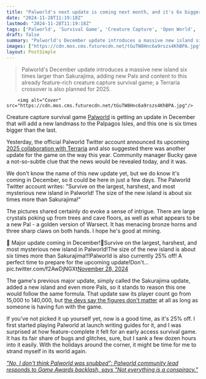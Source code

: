 ```yaml
---
title: "Palworld's next update is coming next month, and it's 6x bigger than the survival game's last major patch"
date: "2024-11-28T11:19:18Z"
lastmod: "2024-11-28T11:19:18Z"
tags: ['Palworld', 'Survival Game', 'Creature Capture', 'Open World', 'PC', 'Terraria', 'Update']
draft: false
summary: "Palworld's December update introduces a massive new island six times larger than Sakurajima, adding new Pals and content to this already feature-rich creature capture survival game; a Terraria crossover is also planned for 2025."
images: ["https://cdn.mos.cms.futurecdn.net/tGuTW8Hnc6a9rszs4KhBPA.jpg"]
layout: PostSimple
---
```

> Palworld's December update introduces a massive new island six times larger than Sakurajima, adding new Pals and content to this already feature-rich creature capture survival game; a Terraria crossover is also planned for 2025.


        <img alt="Cover" src="https://cdn.mos.cms.futurecdn.net/tGuTW8Hnc6a9rszs4KhBPA.jpg"/>
        
Creature capture survival game [<u>Palworld</u>](https://www.gamesradar.com/games/action/palworld-guide/) is getting an update in December that will add a new landmass to the Palpagos Isles, and this one is six times bigger than the last.

Yesterday, the official Palworld Twitter account announced its upcoming [<u>2025 collaboration with Terraria</u>](https://www.gamesradar.com/games/open-world/palworld-and-terraria-have-a-crossover-coming-in-2025-but-the-community-manager-is-upset-the-ai-accusations-will-stick-with-us-for-years/) and also suggested there was another update for the game on the way this year. Community manager Bucky gave a not-so-subtle clue that the news would be revealed today, and it was.

We don't know the name of this new update yet, but we do know it's coming in December, so it could be here in just a few days. The Palworld Twitter account writes: "Survive on the largest, harshest, and most mysterious new island in Palworld! The size of the new island is about six times more than Sakurajima!"

The pictures shared certainly do evoke a sense of intrigue. There are large crystals poking up from trees and cave floors, as well as what appears to be a new Pal - a golden version of Warsect. It has menacing bronze horns and three sharp claws on both hands. I hope he's good at mining.

🚨 Major update coming in December!🚨Survive on the largest, harshest, and most mysterious new island in Palworld!The size of the new island is about six times more than Sakurajima!!!Palworld is also currently 25% off! A perfect time to prepare for the upcoming update!Don't… pic.twitter.com/f2AwDjNGXt[November 28, 2024](https://twitter.com/Palworld_EN/status/1861922963936923656)

The game's previous major update, simply called the Sakurajima update, added a new island and even more Pals, so it stands to reason this one would follow the same formula. That update saw its player count go from 15,000 to 140,000, but [the devs say the figures don't matter](https://www.gamesradar.com/games/survival/palworld-dev-begs-fans-not-to-argue-about-player-counts-as-the-survival-game-gets-a-boost-from-the-sakurajima-update-palworld-had-2mil-then-it-had-15k-now-it-has-140k/) at all as long as someone is having fun with the game.

If you've not picked it up yourself yet, now is a good time, as it's 25% off. I first started playing Palworld at launch writing guides for it, and I was surprised at how feature-complete it felt for an early access survival game. It has its fair share of bugs and glitches, sure, but I sank a few dozen hours into it easily. With the holidays around the corner, it might be time for me to strand myself in its world again.

[<em>"No, I don't think Palworld was snubbed": Palworld community lead responds to Game Awards backlash, says "Not everything is a conspiracy."</em>](https://www.gamesradar.com/games/survival/no-i-dont-think-palworld-was-snubbed-palworld-community-lead-responds-to-game-awards-backlash-says-not-everything-is-a-conspiracy/)
        